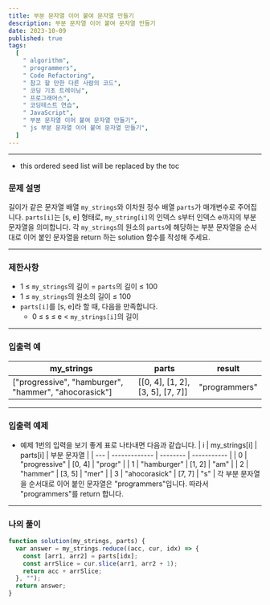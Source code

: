 ```yaml
---
title: 부분 문자열 이어 붙여 문자열 만들기
description: 부분 문자열 이어 붙여 문자열 만들기
date: 2023-10-09
published: true
tags:
  [
    " algorithm",
    " programmers",
    " Code Refactoring",
    " 참고 할 만한 다른 사람의 코드",
    " 코딩 기초 트레이닝",
    " 프로그래머스",
    " 코딩테스트 연습",
    " JavaScript",
    " 부분 문자열 이어 붙여 문자열 만들기",
    " js 부분 문자열 이어 붙여 문자열 만들기",
  ]
---
```


---

- this ordered seed list will be replaced by the toc

### 문제 설명

길이가 같은 문자열 배열 `my_strings`와 이차원 정수 배열 `parts`가 매개변수로 주어집니다. `parts[i]`는 [s, e] 형태로, `my_string[i]`의 인덱스 s부터 인덱스 e까지의 부분 문자열을 의미합니다. 각 `my_strings`의 원소의 `parts`에 해당하는 부분 문자열을 순서대로 이어 붙인 문자열을 return 하는 solution 함수를 작성해 주세요.

---

### 제한사항

- 1 ≤ `my_strings`의 길이 = `parts`의 길이 ≤ 100
- 1 ≤ `my_strings`의 원소의 길이 ≤ 100
- `parts[i]`를 [s, e]라 할 때, 다음을 만족합니다.
  - 0 ≤ s ≤ e < `my_strings[i]`의 길이

---

### 입출력 예

| my_strings                                            | parts                            | result        |
| ----------------------------------------------------- | -------------------------------- | ------------- |
| ["progressive", "hamburger", "hammer", "ahocorasick"] | [[0, 4], [1, 2], [3, 5], [7, 7]] | "programmers" |

---

### 입출력 예제

- 예제 1번의 입력을 보기 좋게 표로 나타내면 다음과 같습니다.
  | i | my_strings[i] | parts[i] | 부분 문자열 |
  | --- | ------------- | -------- | ----------- |
  | 0 | "progressive" | [0, 4] | "progr" |
  | 1 | "hamburger" | [1, 2] | "am" |
  | 2 | "hammer" | [3, 5] | "mer" |
  | 3 | "ahocorasick" | [7, 7] | "s" |
  각 부분 문자열을 순서대로 이어 붙인 문자열은 "programmers"입니다. 따라서 "programmers"를 return 합니다.

---

### 나의 풀이

```jsx
function solution(my_strings, parts) {
  var answer = my_strings.reduce((acc, cur, idx) => {
    const [arr1, arr2] = parts[idx];
    const arrSlice = cur.slice(arr1, arr2 + 1);
    return acc + arrSlice;
  }, "");
  return answer;
}
```
